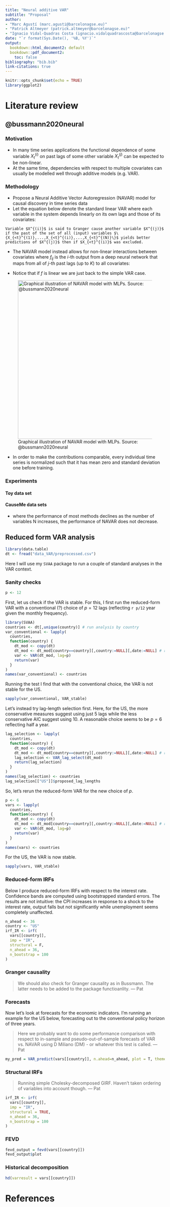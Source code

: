 ```yaml
---
title: "Neural additive VAR"
subtitle: "Proposal"
author:
- "Marc Agustí (marc.agusti@barcelonagse.eu)"
- "Patrick Altmeyer (patrick.altmeyer@barcelonagse.eu)"
- "Ignacio Vidal-Quadras Costa (ignacio.vidalquadrascosta@barcelonagse.eu)"
date: "`r format(Sys.Date(), '%B, %Y')`"
output: 
  bookdown::html_document2: default
  bookdown::pdf_document2: 
    toc: false
bibliography: "bib.bib"
link-citations: true
---
```


```r
knitr::opts_chunk$set(echo = TRUE)
library(ggplot2)
```

# Literature review

## @bussmann2020neural

### Motivation

- In many time series applications the functional dependence of some variable $X_t^{(i)}$ on past lags of some other variable $X_t^{(j)}$ can be expected to be non-linear.
- At the same time, dependencies with respect to multiple covariates can usually be modelled well through additive models (e.g. VAR). 

### Methodology

- Propose a Neural Additive Vector Autoregression (NAVAR) model for causal discovery in time series data
- Let the equation below denote the standard linear VAR where each variable in the system depends linearly on its own lags and those of its covariates:

```{=tex}
\begin{equation}
\begin{aligned}
&& {\mathbf{X}_t}^{(j)}&=\beta^j+ \sum_{i=1}^{N} \sum_{k=1}^{K} [A_k]_{ij} {\mathbf{X}_{t-k}}^{(i)} + \eta_t^j\\
\end{aligned}
(\#eq:var)
\end{equation}
```

```definition
Variable $X^{(i)}$ is said to Granger cause another variable $X^{(j)}$ if the past of the set of all (input) variables $\{X_{<t}^{(1)},...,X_{<t}^{(i)},...,X_{<t}^{(N)}\}$ yields better predictions of $X^{(j)}$ then if $X_{<t}^{(i)}$ was excluded.
```

- The NAVAR model instead allows for non-linear interactions between covariates where $f_{ij}$ is the $i$-th output from a deep neural network that maps from all of $j$-th past lags (up to $K$) to all covariates:

```{=tex}
\begin{equation}
\begin{aligned}
&& {\mathbf{X}_t}^{(j)}&=\beta^j+ \sum_{i=1}^{N} f_{ij} \left( {\mathbf{X}_{t-K:t-1}}^{(i)} \right) + \eta_t^j\\
\end{aligned}
(\#eq:navar)
\end{equation}
```

- Notice that if $f$ is linear we are just back to the simple VAR case.

![Graphical illustration of NAVAR model with MLPs. Source: @bussmann2020neural](www/navar_cartoon.png){width="500"}

- In order to make the contributions comparable, every individual time series is normalized such that it has mean zero and standard deviation one before training.

### Experiments

#### Toy data set

#### CauseMe data sets

- where the performance of most methods declines as the number of variables N increases, the performance of NAVAR does not decrease.

## Reduced form VAR analysis

```r
library(data.table)
dt <- fread("data_VAR/preprocessed.csv")
```

Here I will use my `SVAA` package to run a couple of standard analyses in the VAR context.

### Sanity checks

```r
p <- 12
```

First, let us check if the VAR is stable. For this, I first run the reduced-form VAR with a conventional (?) choice of $p=12$ lags (reflecting `r p/12` year given the monthly frequency).

```r
library(SVAA)
countries <- dt[,unique(country)] # run analysis by country
var_conventional <- lapply(
  countries,
  function(country) {
    dt_mod <- copy(dt)
    dt_mod <- dt_mod[country==country][,country:=NULL][,date:=NULL] # retain only VAR variables
    var <- VAR(dt_mod, lag=p)
    return(var)
  }
)
names(var_conventional) <- countries
```

Running the test I find that with the conventional choice, the VAR is not stable for the US.

```r
sapply(var_conventional, VAR_stable)
```

Let's instead try lag-length selection first. Here, for the US, the more conservative measures suggest using just 5 lags while the less conservative AIC suggest using 10. A reasonable choice seems to be $p=6$ reflecting half a year.

```r
lag_selection <- lapply(
  countries,
  function(country) {
    dt_mod <- copy(dt)
    dt_mod <- dt_mod[country==country][,country:=NULL][,date:=NULL] # retain only VAR variables
    lag_selection <- VAR_lag_select(dt_mod)
    return(lag_selection)
  }
)
names(lag_selection) <- countries
lag_selection[["US"]]$proposed_lag_lengths
```

So, let's rerun the reduced-form VAR for the new choice of $p$.

```r
p <- 6
vars <- lapply(
  countries,
  function(country) {
    dt_mod <- copy(dt)
    dt_mod <- dt_mod[country==country][,country:=NULL][,date:=NULL] # retain only VAR variables
    var <- VAR(dt_mod, lag=p)
    return(var)
  }
)
names(vars) <- countries
```

For the US, the VAR is now stable.

```r
sapply(vars, VAR_stable)
```



### Reduced-form IRFs

Below I produce reduced-form IRFs with respect to the interest rate. Confidence bands are computed using bootstrapped standard errors. The results are not intuitive: the CPI increases in response to a shock to the interest rate, output falls but not significantly while unemployment seems completely unaffected.

```r
n_ahead <- 36
country <- "US"
irf_IR <- irf(
  vars[[country]], 
  imp = "IR",
  structural = F, 
  n_ahead = 36,
  n_bootstrap = 100
)
```


### Granger causality

> We should also check for Granger causality as in Bussmann. The latter needs to be added to the package functioanlity.
--- Pat

### Forecasts 

Now let's look at forecasts for the economic indicators. I'm running an example for the US below, forecasting out to the conventional policy horizon of three years.

> Here we probably want to do some performance comparison with respect to in-sample and pseudo-out-of-sample forecasts of VAR vs. NAVAR using D Miliano (DM) - or whatever this test is called.
--- Pat

```r
my_pred = VAR_predict(vars[[country]], n.ahead=n_ahead, plot = T, theme = theme_bw())
```

### Structural IRFs

> Running simple Cholesky-decomposed GIRF. Haven't taken ordering of variables into account though.
--- Pat

```r
irf_IR <- irf(
  vars[[country]], 
  imp = "IR",
  structural = TRUE, 
  n_ahead = 36,
  n_bootstrap = 100
)
```

### FEVD

```r
fevd_output = fevd(vars[[country]])
fevd_output$plot
```

### Historical decomposition

```r
hd(varresult = vars[[country]])
```

# References {-}

